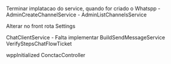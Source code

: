 Terminar implatacao do service, quando for criado o Whatspp
-AdminCreateChannelService
- AdminListChannelsService


Alterar no front rota Settings

ChatClientService - Falta implementar
BuildSendMessageService
VerifyStepsChatFlowTicket

wppInitialized ConctacController